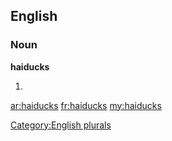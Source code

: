 ==English==

===Noun===
'''haiducks'''

# {{plural of|[[haiduck]]}}

[[Category:English plurals]]

[[ar:haiducks]]
[[fr:haiducks]]
[[my:haiducks]]